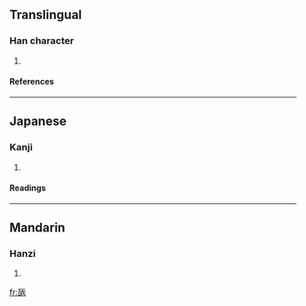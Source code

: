 ==Translingual==
===Han character===
{{Han char|rn=98|rad=瓦|as=04|sn=9|four=|canj=一弓竹水 (MNHE)}}
# {{defn|Han|sort=瓦04}}
====References====
{{Han ref|kx=0748.090|dkj=21451|dj=1156.160|hdz=21422.130|uh=74EA|ud=29930}}

----
==Japanese==
===Kanji===
{{ja-kanji|grade=|rs=瓦04}}
# {{defn|Japanese}} 
====Readings====
{{ja-readings|on=[[はん]] (han), [[ほん]] (hon)|kun=[[めがはら]] (megahara)|nanori=}}

----
==Mandarin==
===Hanzi===
{{cmn-hanzi|pin=[[bù]] (bu4), [[fǎn]] (fan3)|wg=pu<sup>4</sup>, fan<sup>3</sup>}}
# {{defn|Mandarin}}

[[fr:瓪]]